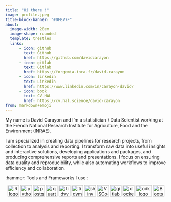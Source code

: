 ```yaml
---
title: "Hi there !"
image: profile.jpeg
title-block-banner: "#0FB77F"
about:
  image-width: 20em
  image-shape: rounded
  template: trestles
  links:
      - icon: github
        text: Github
        href: https://github.com/davidcarayon
      - icon: gitlab
        text: Gitlab
        href: https://forgemia.inra.fr/david.carayon
      - icon: linkedin
        text: Linkedin
        href: https://www.linkedin.com/in/carayon-david/
      - icon: book
        text: CV-HAL
        href: https://cv.hal.science/david-carayon
from: markdown+emoji
---
```


My name is David Carayon and I'm a statistician / Data Scientist working at the French National Research Institute for Agriculture, Food and the Environment (INRAE).

I am specialized in creating data pipelines for research projects, from collection to analysis and reporting. I transform raw data into useful insights and interactive solutions, developing applications and packages, and producing comprehensive reports and presentations. I focus on ensuring data quality and reproducibility, while also automating workflows to improve efficiency and collaboration.

:hammer: Tools and Frameworks I use :

<p align="center">
  <a href="https://github.com/topics/r" title="R"><img src="https://raw.githubusercontent.com/github/explore/80688e429a7d4ef2fca1e82350fe8e3517d3494d/topics/r/r.png" alt="R logo" width="36" height="36" /></a>
  <a href="https://github.com/topics/python" title="Python"><img src="https://raw.githubusercontent.com/github/explore/80688e429a7d4ef2fca1e82350fe8e3517d3494d/topics/python/python.png" alt="python logo" width="36" height="36" /></a>
  <a href="https://github.com/topics/postgresql" title="PostgreSQL"><img src="https://raw.githubusercontent.com/github/explore/80688e429a7d4ef2fca1e82350fe8e3517d3494d/topics/postgresql/postgresql.png" alt="postgresql logo" width="36" height="36" /></a>
  <a href="https://github.com/topics/quarto" title="Git"><img src="https://raw.githubusercontent.com/github/explore/80f119e965a9a3df7b74c3f7b63a502e3d0ded36/topics/quarto/quarto.png" alt="quarto logo" width="36" height="36" /></a>
   <a href="https://github.com/topics/tidyverse" title="Git"><img src="https://avatars.githubusercontent.com/u/22032646?s=200&v=4" alt="tidyverse logo" width="36" height="36" /></a>
  <a href="https://github.com/topics/tidymodels" title="Git"><img src="https://github.com/tidymodels/tidymodels/raw/main/man/figures/logo.png" alt="tidymodels logo" width="36" height="36" /></a>
  <a href="https://github.com/topics/shiny" title="Git"><img src="https://github.com/rstudio/shiny/raw/main/man/figures/logo.png" alt="shiny logo" width="36" height="36" /></a>
  <a href="https://github.com/topics/Visual_Studio_Code" title="VSCode"><img src="https://raw.githubusercontent.com/github/explore/bbd48b997e8d0bef63f676eca4da5e1f76487b56/topics/visual-studio-code/visual-studio-code.png" alt="VSCode logo" width="36" height="36" /></a>
  <a href="https://github.com/topics/gitlab" title="GitLab"><img src="https://raw.githubusercontent.com/github/explore/3f5c1e7d83bce81b0872ac88d46532515bdc88ef/topics/gitlab/gitlab.png" alt="gitlab logo" width="36" height="36" /></a>
  <a href="https://github.com/topics/docker" title="docker"><img src="https://raw.githubusercontent.com/github/explore/80688e429a7d4ef2fca1e82350fe8e3517d3494d/topics/docker/docker.png" alt="docker logo" width="36" height="36" /></a>
  <a href="https://github.com/topics/odk" title="odk"><img src="https://repository-images.githubusercontent.com/355069/27043699-2a0a-4135-b3bd-bc8a92810980" alt="odk logo" width="50" height="36" /></a>
  <a href="https://github.com/topics/bootstrap" title="Bootstrap"><img src="https://raw.githubusercontent.com/github/explore/80688e429a7d4ef2fca1e82350fe8e3517d3494d/topics/bootstrap/bootstrap.png" alt="Bootstrap" width="36" height="36" /></a>
</p>




